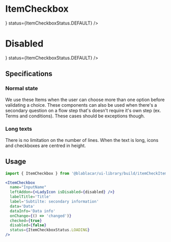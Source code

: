 
<Meta title="Items|ItemCheckbox" />

# ItemCheckbox

<Preview>
  <Story name="Default">
    <ItemCheckbox
      name="InputName"
      labelTitle="Label title"
      label="Main information"
      data="Data"
      dataInfo="Data info"
      checked={true}
      disabled={false}
      leftAddon={<LadyIcon isDisabled={false} />}
      status={ItemCheckboxStatus.DEFAULT}
    />
  </Story>
</Preview>

# Disabled

<Preview>
  <Story name="Disabled">
    <ItemCheckbox
      name="InputName"
      labelTitle="Label title"
      label="Main information"
      data="Data"
      dataInfo="Data info"
      checked={true}
      disabled={true}
      leftAddon={<LadyIcon isDisabled={true} />}
      status={ItemCheckboxStatus.DEFAULT}
    />
  </Story>
</Preview>

## Specifications

### Normal state

We use these Items when the user can choose more than one option before validating a choice.
These components can also be used when there's a secondary question on a flow step that's doesn't require it's own step (ex. Terms and conditions). These cases should be exceptions though.

### Long texts

There is no limitation on the number of lines. When the text is long, icons and checkboxes are centred in height.

## Usage

```jsx
import { ItemCheckbox } from '@blablacar/ui-library/build/itemCheckItemCheckbox'

<ItemCheckbox
  name="InputName"
  leftAddon={<LadyIcon isDisabled={disabled} />}
  labelTitle='Title'
  label='Subtilte: secondary information'
  data='Data'
  dataInfo='Data info'
  onChange={() => 'changed')}
  checked={true}
  disabled={false}
  status={ItemCheckboxStatus.LOADING}
/>
```

<Props of={ItemCheckbox} />
